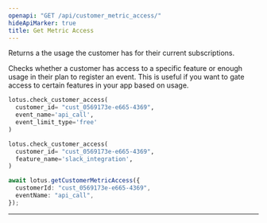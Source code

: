 ```yaml
---
openapi: "GET /api/customer_metric_access/"
hideApiMarker: true
title: Get Metric Access
---
```


Returns a the usage the customer has for their current subscriptions.

Checks whether a customer has access to a specific feature or enough usage in their plan to register an event. This is useful if you want to gate access to certain features in your app based on usage.

<CodeGroup>

```py Python
lotus.check_customer_access(
  customer_id= "cust_0569173e-e665-4369",
  event_name='api_call',
  event_limit_type='free'
)

lotus.check_customer_access(
  customer_id= "cust_0569173e-e665-4369",
  feature_name='slack_integration',
)
```

```ts Typescript
await lotus.getCustomerMetricAccess({
  customerId: "cust_0569173e-e665-4369",
  eventName: "api_call",
});
```

</CodeGroup>

---
